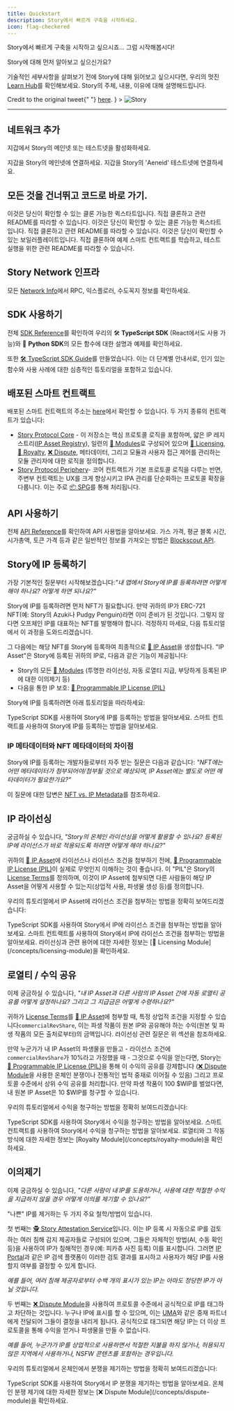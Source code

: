 ```yaml
---
title: Quickstart
description: Story에서 빠르게 구축을 시작하세요.
icon: flag-checkered
---
```


Story에서 빠르게 구축을 시작하고 싶으시죠... 그럼 시작해봅시다!

<Tip>
  Story에 대해 먼저 알아보고 싶으신가요?

  기술적인 세부사항을 살펴보기 전에 Story에 대해 읽어보고 싶으시다면, 우리의 멋진 [Learn Hub](https://learn.story.foundation/)를 확인해보세요. Story의 주체, 내용, 이유에 대해 설명해드립니다.
</Tip>

<Frame
  caption={
  <>
    Credit to the original tweet{" "}
    <a href="https://x.com/devrelius/status/1898756162675196098">here</a>.
  </>
}
>
  <img src="https://files.readme.io/49a6d447c37d25ec4566db511dead5b70a641fab57088e1cbd24d8236e3bef19-image.png" alt="Story" />
</Frame>

***

## 네트워크 추가

지갑에서 Story의 메인넷 또는 테스트넷을 활성화하세요.

<CardGroup cols={2}>
  <Card title="Add Story Mainnet" icon="globe" href="https://chainid.network/chain/1514/">
    지갑을 Story의 메인넷에 연결하세요.
  </Card>

  <Card title="Add Story 'Aeneid' Testnet" icon="globe" href="https://chainid.network/chain/1315/">
    지갑을 Story의 'Aeneid' 테스트넷에 연결하세요.
  </Card>
</CardGroup>

## 모든 것을 건너뛰고 코드로 바로 가기.

<CardGroup cols={3}>
  <Card title="TypeScript Code Example" icon="screwdriver-wrench" href="https://github.com/storyprotocol/typescript-tutorial/tree/main">
    이것은 당신이 확인할 수 있는 클론 가능한 퀵스타트입니다. 직접 클론하고
    관련 README를 따라할 수 있습니다.
  </Card>

  <Card title="React Code Example" icon="react" href="https://github.com/jacob-tucker/story-developer-sandbox">
    이것은 당신이 확인할 수 있는 클론 가능한 퀵스타트입니다. 직접 클론하고
    관련 README를 따라할 수 있습니다.
  </Card>

  <Card title="Smart Contract Code Example" icon="scroll" href="https://github.com/storyprotocol/story-protocol-boilerplate">
    이것은 당신이 확인할 수 있는 보일러플레이트입니다. 직접 클론하여 예제
    스마트 컨트랙트를 학습하고, 테스트 실행을 위한 관련 README를 따라할 수
    있습니다.
  </Card>
</CardGroup>

## Story Network 인프라

모든 [Network Info](/network/network-info/overview)에서 RPC, 익스플로러, 수도꼭지 정보를 확인하세요.

## SDK 사용하기

전체 [SDK Reference](/sdk-reference)를 확인하여 우리의 🛠️ **TypeScript SDK** (React에서도 사용 가능)와 🐍 **Python SDK**의 모든 함수에 대한 설명과 예제를 확인하세요.

또한 [🛠️ TypeScript SDK Guide](/developers/typescript-sdk)를 만들었습니다. 이는 더 단계별 안내서로, 인기 있는 함수와 사용 사례에 대한 심층적인 튜토리얼을 포함하고 있습니다.

## 배포된 스마트 컨트랙트

배포된 스마트 컨트랙트의 주소는 [here](/developers/deployed-smart-contracts)에서 확인할 수 있습니다. 두 가지 종류의 컨트랙트가 있습니다:

* [Story Protocol Core](https://github.com/storyprotocol/protocol-core-v1) - 이 저장소는 핵심 프로토콜 로직을 포함하며, 얇은 IP 레지스트리([IP Asset Registry](/concepts/registry/ip-asset-registry)), 일련의 [🧱 Modules](/concepts/modules)로 구성되어 있으며 [📜 Licensing](/concepts/licensing-module), [💸 Royalty](/concepts/royalty-module), [❌ Dispute](/concepts/dispute-module), 메타데이터, 그리고 모듈과 사용자 접근 제어를 관리하는 모듈 관리자에 대한 로직을 정의합니다.
* [Story Protocol Periphery](https://github.com/storyprotocol/protocol-periphery-v1)- 코어 컨트랙트가 기본 프로토콜 로직을 다루는 반면, 주변부 컨트랙트는 UX를 크게 향상시키고 IPA 관리를 단순화하는 프로토콜 확장을 다룹니다. 이는 주로 [📦 SPG](/concepts/spg)를 통해 처리됩니다.

## API 사용하기

전체 [API Reference](/api-reference)를 확인하여 API 사용법을 알아보세요. 가스 가격, 평균 블록 시간, 시가총액, 토큰 가격 등과 같은 일반적인 정보를 가져오는 방법은 [Blockscout API](/api-reference/blockscout-api).

## Story에 IP 등록하기

가장 기본적인 질문부터 시작해보겠습니다:*"내 앱에서 Story에 IP를 등록하려면 어떻게 해야 하나요? 어떻게 하면 되나요?"*

Story에 IP를 등록하려면 먼저 NFT가 필요합니다. 만약 귀하의 IP가 ERC-721 NFT(예: Story의 Azuki나 Pudgy Penguin)라면 이미 준비가 된 것입니다. 그렇지 않다면 오프체인 IP를 대표하는 NFT를 발행해야 합니다. 걱정하지 마세요, 다음 튜토리얼에서 이 과정을 도와드리겠습니다.

그 다음에는 해당 NFT를 Story에 등록하여 최종적으로 [🧩 IP Asset](/concepts/ip-asset)을 생성합니다. "IP Asset"은 Story에 등록된 귀하의 IP로, 다음과 같은 기능이 제공됩니다:

* Story의 모든 [🧱 Modules](/concepts/modules) (투명한 라이선싱, 자동 로열티 지급, 부당하게 등록된 IP에 대한 이의제기 등)
* 다음을 통한 IP 보호: [💊 Programmable IP License (PIL)](/concepts/programmable-ip-license)

Story에 IP를 등록하려면 아래 튜토리얼을 따라하세요:

<CardGroup cols={2}>
  <Card title="Using the SDK" icon="thumbs-up" href="/developers/typescript-sdk/register-ip-asset">
    TypeScript SDK를 사용하여 Story에 IP를 등록하는 방법을 알아보세요.
  </Card>

  <Card title="Using the Smart Contracts" icon="thumbs-up" href="/developers/smart-contracts-guide/register-ip-asset">
    스마트 컨트랙트를 사용하여 Story에 IP를 등록하는 방법을 알아보세요.
  </Card>
</CardGroup>

### IP 메타데이터와 NFT 메타데이터의 차이점

Story에 IP를 등록하는 개발자들로부터 자주 받는 질문은 다음과 같습니다: *"NFT에는 어떤 메타데이터가 첨부되어야/첨부될 것으로 예상되며, IP Asset에는 별도로 어떤 메타데이터가 필요한가요?"*

이 질문에 대한 답변은 [NFT vs. IP Metadata](/concepts/ip-asset/overview#nft-vs-ip-metadata)를 참조하세요.

## IP 라이선싱

궁금하실 수 있습니다, *"Story의 온체인 라이선싱을 어떻게 활용할 수 있나요? 등록된 IP에 라이선스가 바로 적용되도록 하려면 어떻게 해야 하나요?"*

귀하의 [🧩 IP Asset](/concepts/ip-asset)에 라이선스나 라이선스 조건을 첨부하기 전에, [💊 Programmable IP License (PIL)](/concepts/programmable-ip-license)이 실제로 무엇인지 이해하는 것이 좋습니다. 이 "PIL"은 Story의 [License Terms](/concepts/licensing-module/license-terms)를 정의하며, 이것이 IP Asset에 첨부되면 다른 사람들이 해당 IP Asset을 어떻게 사용할 수 있는지(상업적 사용, 파생물 생성 등)를 정의합니다.

우리의 튜토리얼에서 IP Asset에 라이선스 조건을 첨부하는 방법을 정확히 보여드리겠습니다:

<CardGroup cols={2}>
  <Card title="Using the SDK" icon="thumbs-up" href="/developers/typescript-sdk/attach-terms">
    TypeScript SDK를 사용하여 Story에서 IP에 라이선스 조건을 첨부하는 방법을 알아보세요.
  </Card>

  <Card title="Using the Smart Contracts" icon="thumbs-up" href="/developers/smart-contracts-guide/attach-terms">
    스마트 컨트랙트를 사용하여 Story에서 IP에 라이선스 조건을 첨부하는 방법을 알아보세요.
  </Card>
</CardGroup>

<Note>
  라이선싱과 관련 용어에 대한 자세한 정보는 [📜 Licensing Module](/concepts/licensing-module)을 확인하세요.
</Note>

## 로열티 / 수익 공유

이제 궁금하실 수 있습니다, *"내 IP Asset과 다른 사람의 IP Asset 간에 자동 로열티 공유를 어떻게 설정하나요? 그리고 그 지급금은 어떻게 수령하나요?"*

귀하가 [License Terms](/concepts/licensing-module/license-terms)를 [🧩 IP Asset](/concepts/ip-asset)에 첨부할 때, 특정 상업적 조건을 지정할 수 있습니다`commercialRevShare`, 이는 파생 작품이 원본 IP와 공유해야 하는 수익(원본 및 파생 작품의 모든 출처로부터)의 금액입니다. 라이선싱 관련 질문은 위 섹션을 참조하세요.

만약 누군가가 내 IP Asset의 파생물을 만들고 - 라이선스 조건에 `commercialRevShare`가 10%라고 가정했을 때 - 그것으로 수익을 얻는다면, Story는 [💊 Programmable IP License (PIL)](/concepts/programmable-ip-license)을 통해 이 수익의 공유를 강제합니다 ([❌ Dispute Module](/concepts/dispute-module)을 사용한 온체인 분쟁이나 전통적인 법적 중재로 이어질 수 있음) 그리고 프로토콜 수준에서 상위 수익 공유를 처리합니다. 만약 파생 작품이 100 \$WIP를 벌었다면, 내 원본 IP Asset은 10 \$WIP를 청구할 수 있습니다.

우리의 튜토리얼에서 수익을 청구하는 방법을 정확히 보여드리겠습니다:

<CardGroup cols={2}>
  <Card title="Using the SDK" icon="thumbs-up" href="/developers/typescript-sdk/claim-revenue">
    TypeScript SDK를 사용하여 Story에서 수익을 청구하는 방법을 알아보세요.
  </Card>

  <Card title="Using the Smart Contracts" icon="thumbs-up" href="/developers/smart-contracts-guide/claim-revenue">
    스마트 컨트랙트를 사용하여 Story에서 수익을 청구하는 방법을 알아보세요.
  </Card>
</CardGroup>

<Note>
  로열티와 그 작동 방식에 대한 자세한 정보는 [Royalty Module](/concepts/royalty-module)을 확인하세요.
</Note>

## 이의제기

이제 궁금하실 수 있습니다, *"다른 사람이 내 IP를 도용하거나, 사용에 대한 적절한 수익을 지급하지 않을 경우 어떻게 이의를 제기할 수 있나요?"*

"나쁜" IP를 제거하는 두 가지 주요 철학/방법이 있습니다.

첫 번째는 [🕵️ Story Attestation Service](/concepts/story-attestation-service)입니다. 이는 IP 등록 시 자동으로 IP를 검토하는 여러 침해 감지 제공자들로 구성되어 있으며, 그들은 자체적인 방법(AI, 수동 확인 등)을 사용하여 IP가 침해적인 경우(예: 피카츄 사진 등록) 이를 표시합니다. 그러면 [IP Portal](https://portal.story.foundation)과 같은 IP 검색 플랫폼이 이러한 검토 결과를 표시하고 사용자가 해당 IP를 사용할지 여부를 결정할 수 있게 합니다.

*예를 들어, 여러 침해 제공자로부터 수백 개의 표시가 있는 IP는 아마도 정당한 IP가 아닐 것입니다.*

두 번째는 [❌ Dispute Module](/concepts/dispute-module)을 사용하여 프로토콜 수준에서 공식적으로 IP를 태그하고 차단하는 것입니다. 누구나 IP에 표시를 할 수 있으며, 이는 [UMA](https://uma.xyz)와 같은 중재 파트너에게 전달되어 그들이 결정을 내리게 됩니다. 공식적으로 태그되면 해당 IP는 더 이상 프로토콜을 통해 수익을 얻거나 파생물을 만들 수 없습니다.

*예를 들어, 누군가가 IP를 상업적으로 사용하면서 적절한 지불을 하지 않거나, 허용되지 않은 지역에서 사용하거나, NSFW 콘텐츠를 포함하는 경우입니다.*

우리의 튜토리얼에서 온체인에서 분쟁을 제기하는 방법을 정확히 보여드리겠습니다:

<CardGroup cols={1}>
  <Card title="Using the SDK" icon="thumbs-up" href="/developers/typescript-sdk/raise-dispute">
    TypeScript SDK를 사용하여 Story에서 IP 분쟁을 제기하는 방법을 알아보세요.
  </Card>
</CardGroup>

<Note>
  온체인 분쟁 제기에 대한 자세한 정보는 [❌ Dispute Module](/concepts/dispute-module)을 확인하세요.
</Note>
